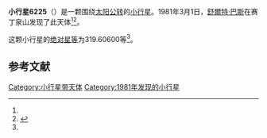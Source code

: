 {{Infobox planet
| bgcolour = #FFFFC0
| name = 6225 Hiroko
| symbol = 
| image = 
| caption = 
| discovery = yes
| discovery_ref = 
| discoverer = [[舒爾特·巴斯|舒爾特·巴斯]]
| discovery_site = [[赛丁泉山|赛丁泉山]] 
| discovered = 1981年3月1日
| designations = yes
| mp_name = 
| named_after = 
| alt_names = 1981 EK12/ 1991 GH6
| mp_category = [[主带小行星|主带小行星]]
| orbit_ref = <ref name="a">[http://ssd.jpl.nasa.gov/sbdb.cgi?sstr=6225 6225 Hiroko] {{Wayback|url=http://ssd.jpl.nasa.gov/sbdb.cgi?sstr=6225 |date=20140922131631 }}，小行星數據庫瀏覽器（JPL Small-Body Database Browser）－[[美国国家航空航天局|美国国家航空航天局]]喷气推进实验室</ref>
| epoch = 2456400.5 (2013年4月18日更新)
| aphelion = {{convert|2.2858387|AU|km|3|abbr=on|lk=out}}
| perihelion = {{convert|2.1383341|AU|km|3|abbr=on}}
| semimajor = {{convert|2.2120864|AU|km|3|abbr=on}}
| eccentricity = 0.0333406
| period = 1201.715168 [[日|日]]<br />3.29[[儒略年|儒略年]]
| avg_speed = 
| inclination = 5.34005
| asc_node = 218.56096
| mean_anomaly = 
| arg_peri = 319.60600
| satellites = 
| physical_characteristics = yes
| dimensions = 
| mass = 
| density = 
| surface_grav = 
| escape_velocity = 
| sidereal_day = 
| axial_tilt = 
| pole_ecliptic_lat = 
| pole_ecliptic_lon = 
| albedo = 
| temperatures= 
| temp_name1 = 
| mean_temp_1 = 
| max_temp_1 = 
| temp_name2 = 
| max_temp_2 = 
| spectral_type = 
| abs_magnitude = 319.60600
}}

'''小行星6225'''（{{lang-en|6225 Hiroko}}）是一颗围绕[[太阳|太阳]][[公转|公转]]的[[小行星|小行星]]。1981年3月1日，[[舒爾特·巴斯|舒爾特·巴斯]]在赛丁泉山发现了此天体<ref name="a" /><ref>{{cite news|title=小行星列表|url=http://cfa-www.harvard.edu/iau/lists/NumberedMPs.txt|accessdate=2013-07-08|newspaper=哈佛大学|archive-date=2008-05-17|archive-url=https://web.archive.org/web/20080517010638/http://cfa-www.harvard.edu/iau/lists/NumberedMPs.txt|dead-url=no}}</ref>。

这颗小行星的[[绝对星等|绝对星等]]为319.60600等<ref name="a" />。

==参考文献==
{{reflist}}
{{Minor Planet Number|[[小行星6224|小行星6224]]|[[小行星6226|小行星6226]]}}

{{小天体}}

[[Category:小行星带天体|Category:小行星带天体]]
[[Category:1981年发现的小行星|Category:1981年发现的小行星]]

{{asteroid-stub}}
